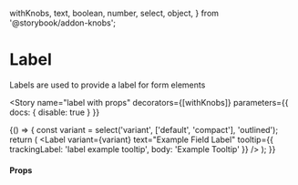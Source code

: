   withKnobs,
  text,
  boolean,
  number,
  select,
  object,
} from '@storybook/addon-knobs';


<Meta title="Components/Label" />

# Label

Labels are used to provide a label for form elements

<Preview>
  <Story name="label">
    <DemoContainer>
      <Label text="Label Component" />
    </DemoContainer>
  </Story>
</Preview>

<Story
  name="label with props"
  decorators={[withKnobs]}
  parameters={{ docs: { disable: true } }}
>
  {() => {
    const variant = select('variant', ['default', 'compact'], 'outlined');
    return (
      <DemoContainer>
        <Label variant={variant} text="Example Field Label" tooltip={{ trackingLabel: 'label example tooltip', body: 'Example Tooltip' }} />
      </DemoContainer>
    );
  }}
</Story>

#### Props

<Props of={Label} />
